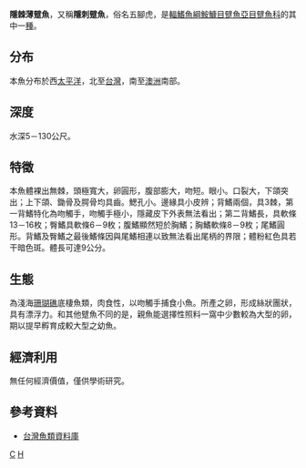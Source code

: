 {{CJK-New-Char|29F7E|29F8C|ver=B}}
{{Speciesbox
| genus = Histiophryne
| species = cryptacanthus
| status = NE
| status_system = IUCN3.1
| authority = [[Weber|Weber]], 1913
}}
'''隱棘薄躄魚'''，又稱'''隱刺躄魚'''，俗名五腳虎，是[[輻鰭魚綱|輻鰭魚綱]][[鮟鱇目|鮟鱇目]][[躄魚亞目|躄魚亞目]][[躄魚科|躄魚科]]的其中一[[種|種]]。

==分布==
本魚分布於西[[太平洋|太平洋]]，北至[[台灣|台灣]]，南至[[澳洲|澳洲]]南部。

==深度==
水深5－130公尺。

==特徵==
本魚體裸出無棘，頭極寬大，卵圓形，腹部膨大，吻短。眼小。口裂大，下頜突出；上下頜、鋤骨及腭骨均具齒。鰓孔小。邊緣具小皮辨；背鰭兩個，具3棘，第一背鰭特化為吻觸手，吻觸手極小，隱藏皮下外表無法看出；第二背鰭長，具軟條13－16枚；臀鰭具軟條6－9枚；腹鰭顯然短於胸鰭；胸鰭軟條8－9枚；尾鰭圓形。背鰭及臀鰭之最後鰭條因與尾鰭相連以致無法看出尾柄的界限；體粉紅色具若干暗色斑。體長可達9公分。

==生態==
為淺海[[珊瑚礁|珊瑚礁]]底棲魚類，肉食性，以吻觸手捕食小魚。所產之卵，形成絲狀團狀，具有漂浮力。和其他躄魚不同的是，親魚能選擇性照料一窩中少數較為大型的卵，期以提早孵育成較大型之幼魚。

==經濟利用==
無任何經濟價值，僅供學術研究。

==參考資料==
* [http://fishdb.sinica.edu.tw/ 台灣魚類資料庫] {{Wayback|url=http://fishdb.sinica.edu.tw/ |date=20160304193340 }}
{{Taxonbar}}

[[Category:薄躄魚屬|C]]
[[Category:1913年描述的魚類|H]]
